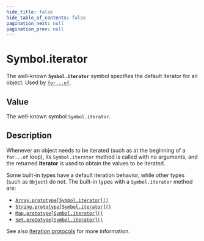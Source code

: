 ```yaml
---
hide_title: false
hide_table_of_contents: false
pagination_next: null
pagination_prev: null
---
```

# Symbol.iterator

The well-known **`Symbol.iterator`** symbol specifies the default iterator for an object. Used by [`for...of`](https://developer.mozilla.org/docs/Web/JavaScript/Reference/Statements/for...of).

## Value

The well-known symbol `Symbol.iterator`.

## Description

Whenever an object needs to be iterated (such as at the beginning of a `for...of` loop), its `Symbol.iterator` method is called with no arguments, and the returned **iterator** is used to obtain the values to be iterated.

Some built-in types have a default iteration behavior, while other types (such as `Object`) do not. The built-in types with a `Symbol.iterator` method are:

- [`Array.prototype[Symbol.iterator]()`](../../globals/Array/prototype/@@iterator.mdx)
- [`String.prototype[Symbol.iterator]()`](../../globals/String/prototype/@@iterator.mdx)
- [`Map.prototype[Symbol.iterator]()`](../../globals/Map/prototype/@@iterator.mdx)
- [`Set.prototype[Symbol.iterator]()`](../../globals/Set/prototype/@@iterator.mdx)

See also [Iteration protocols](https://developer.mozilla.org/docs/Web/JavaScript/Reference/Iteration_protocols) for more information.
